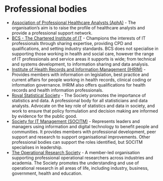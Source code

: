# Professional bodies



* [Association of Professional Healthcare Analysts (AphA)](https://www.aphanalysts.org/about-apha/) - The organisation’s aim is to raise the profile of healthcare analysts and provide a professional support network.
* [BCS - The Chartered Institute of IT](https://www.bcs.org/) - Champions the interests of IT professionals through sharing expertise, providing CPD and qualifications, and setting industry standards. BCS does not specialise in supporting those working in health and social care, however the range of IT professionals and service areas it supports is wide; from technical and systems development, to information sharing and data analysis.
* [Institute of Health Records and Information Management (IHRIM)](https://www.ihrim.co.uk/) - Provides members with information on legislation, best practice and current affairs for people working in health records, clinical coding or information governance. IHRIM also offers qualifications for health records and health information professionals.
* [Royal Statistical Society](https://www.rss.org.uk/) - The Society promotes the importance of statistics and data. A professional body for all statisticians and data analysts. Advocate on the key role of statistics and data in society, and work to ensure that policy formulation and decision making are informed by evidence for the public good.
* [Society for IT Management (SOCITM)](https://socitm.net/) - Represents leaders and managers using information and digital technology to benefit people and communities. It provides members with professional development, peer support and research to support organisational improvements. Other professional bodies can support the roles identified, but SOCITM specialises in leadership.
* [The Operational Research Society](https://www.theorsociety.com/) - A member-led organisation supporting professional operational researchers across industries and academia. The Society promotes the understanding and use of operational research in all areas of life, including industry, business, government, health and education.
